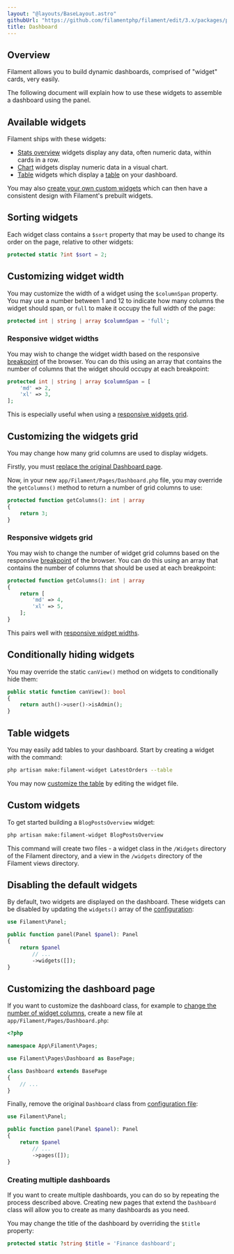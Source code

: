 ```yaml
---
layout: "@layouts/BaseLayout.astro"
githubUrl: "https://github.com/filamentphp/filament/edit/3.x/packages/panels/docs/05-dashboard.md"
title: Dashboard
---
```


## Overview

Filament allows you to build dynamic dashboards, comprised of "widget" cards, very easily.

The following document will explain how to use these widgets to assemble a dashboard using the panel.

## Available widgets

Filament ships with these widgets:

- [Stats overview](../widgets/stats-overview) widgets display any data, often numeric data, within cards in a row.
- [Chart](../widgets/charts) widgets display numeric data in a visual chart.
- [Table](#table-widgets) widgets which display a [table](../tables/getting-started) on your dashboard.

You may also [create your own custom widgets](#custom-widgets) which can then have a consistent design with Filament's prebuilt widgets.

## Sorting widgets

Each widget class contains a `$sort` property that may be used to change its order on the page, relative to other widgets:

```php
protected static ?int $sort = 2;
```

## Customizing widget width

You may customize the width of a widget using the `$columnSpan` property. You may use a number between 1 and 12 to indicate how many columns the widget should span, or `full` to make it occupy the full width of the page:

```php
protected int | string | array $columnSpan = 'full';
```

### Responsive widget widths

You may wish to change the widget width based on the responsive [breakpoint](https://tailwindcss.com/docs/responsive-design#overview) of the browser. You can do this using an array that contains the number of columns that the widget should occupy at each breakpoint:

```php
protected int | string | array $columnSpan = [
    'md' => 2,
    'xl' => 3,
];
```

This is especially useful when using a [responsive widgets grid](#responsive-widgets-grid).

## Customizing the widgets grid

You may change how many grid columns are used to display widgets.

Firstly, you must [replace the original Dashboard page](#customizing-the-dashboard-page).

Now, in your new `app/Filament/Pages/Dashboard.php` file, you may override the `getColumns()` method to return a number of grid columns to use:

```php
protected function getColumns(): int | array
{
    return 3;
}
```

### Responsive widgets grid

You may wish to change the number of widget grid columns based on the responsive [breakpoint](https://tailwindcss.com/docs/responsive-design#overview) of the browser. You can do this using an array that contains the number of columns that should be used at each breakpoint:

```php
protected function getColumns(): int | array
{
    return [
        'md' => 4,
        'xl' => 5,
    ];
}
```

This pairs well with [responsive widget widths](#responsive-widget-widths).

## Conditionally hiding widgets

You may override the static `canView()` method on widgets to conditionally hide them:

```php
public static function canView(): bool
{
    return auth()->user()->isAdmin();
}
```

## Table widgets

You may easily add tables to your dashboard. Start by creating a widget with the command:

```bash
php artisan make:filament-widget LatestOrders --table
```

You may now [customize the table](../tables/getting-started) by editing the widget file.

## Custom widgets

To get started building a `BlogPostsOverview` widget:

```bash
php artisan make:filament-widget BlogPostsOverview
```

This command will create two files - a widget class in the `/Widgets` directory of the Filament directory, and a view in the `/widgets` directory of the Filament views directory.

## Disabling the default widgets

By default, two widgets are displayed on the dashboard. These widgets can be disabled by updating the `widgets()` array of the [configuration](configuration):

```php
use Filament\Panel;

public function panel(Panel $panel): Panel
{
    return $panel
        // ...
        ->widgets([]);
}
```

## Customizing the dashboard page

If you want to customize the dashboard class, for example to [change the number of widget columns](#customizing-widget-width), create a new file at `app/Filament/Pages/Dashboard.php`:

```php
<?php

namespace App\Filament\Pages;

use Filament\Pages\Dashboard as BasePage;

class Dashboard extends BasePage
{
    // ...
}
```

Finally, remove the original `Dashboard` class from [configuration file](configuration):

```php
use Filament\Panel;

public function panel(Panel $panel): Panel
{
    return $panel
        // ...
        ->pages([]);
}
```

### Creating multiple dashboards

If you want to create multiple dashboards, you can do so by repeating the process described above. Creating new pages that extend the `Dashboard` class will allow you to create as many dashboards as you need.

You may change the title of the dashboard by overriding the `$title` property:

```php
protected static ?string $title = 'Finance dashboard';
```
